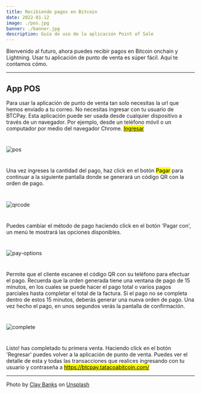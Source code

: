 ```yaml
---
title: Recibiendo pagos en Bitcoin
date: 2022-01-12
image: ./pos.jpg
banner: ./banner.jpg
description: Guía de uso de la aplicación Point of Sale
---
```


Bienvenido al futuro, ahora puedes recibir pagos en Bitcoin onchain y Lightning.
Usar tu aplicación de punto de venta es súper fácil. Aquí te contamos cómo.

---
## App POS

Para usar la aplicación de punto de venta tan solo necesitas la url que hemos
enviado a tu correo. No necesitas ingresar con tu usuario de BTCPay. Esta aplicación puede ser usada desde cualquier dispositivo
a través de un navegador. Por ejemplo, desde un teléfono móvil o un computador
por medio del navegador Chrome. [<mark>Ingresar</mark>](https://BTCPay.tatacoabitcoin.com/apps/2oGdKGkUxoR2ZmaGSfCCziZQ5ji3/pos)
#
![pos](app.png)
#
Una vez ingreses la cantidad del pago, haz click en el botón <mark>Pagar</mark>
para continuar a la siguiente pantalla donde se generará un código QR con la orden
de pago.
#
![qrcode](qrcode.png)
#
Puedes cambiar el método de pago haciendo click en el botón 'Pagar con',
un menú te mostrará las opciones disponibles.
#
![pay-options](pay-options.png)
#
Permite que el cliente escanee el código QR con su teléfono para efectuar el pago.
Recuerda que la orden generada tiene una ventana de pago de 15 minutos,
en los cuales se puede hacer el pago total o varios pagos parciales hasta completar el total
de la factura. Si el pago no se completa dentro de estos 15 minutos, deberás generar 
una nueva orden de pago. Una vez hecho el pago, en unos segundos verás la pantalla de confirmación.
#
![complete](complete.png)
#
Listo! has completado tu primera venta. Haciendo click en el botón 'Regresar'
puedes volver a la aplicación de punto de venta. Puedes ver el detalle de esta y todas las
transacciones que realices ingresando con tu usuario y contraseña a 
[<mark>https://btcpay.tatacoabitcoin.com/</mark>](https://btcpay.tatacoabitcoin.com/)

---

Photo by <a href="https://unsplash.com/@claybanks?utm_source=unsplash&utm_medium=referral&utm_content=creditCopyText">Clay Banks</a> on <a href="https://unsplash.com/s/photos/point-of-sale?utm_source=unsplash&utm_medium=referral&utm_content=creditCopyText">Unsplash</a>
  